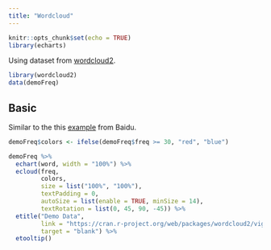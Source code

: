 ```yaml
---
title: "Wordcloud"
---
```


```r
knitr::opts_chunk$set(echo = TRUE)
library(echarts)
```

Using dataset from [wordcloud2](https://github.com/Lchiffon/wordcloud2).

```r
library(wordcloud2)
data(demoFreq)
```

## Basic

Similar to the this [example](http://echarts.baidu.com/echarts2/doc/example/wordCloud.html#-en) from Baidu.

```r
demoFreq$colors <- ifelse(demoFreq$freq >= 30, "red", "blue")

demoFreq %>% 
  echart(word, width = "100%") %>% 
  ecloud(freq, 
         colors,
         size = list("100%", "100%"), 
         textPadding = 0,
         autoSize = list(enable = TRUE, minSize = 14),
         textRotation = list(0, 45, 90, -45)) %>% 
  etitle("Demo Data", 
         link = "https://cran.r-project.org/web/packages/wordcloud2/vignettes/wordcloud.html",
         target = "blank") %>% 
  etooltip()
```